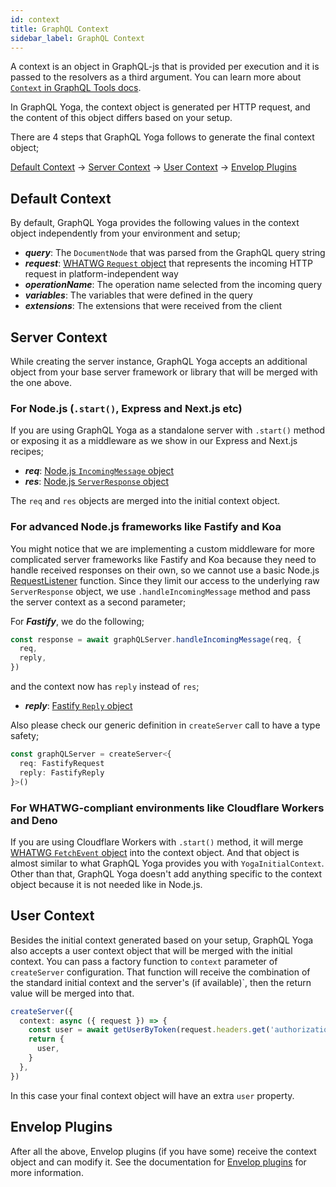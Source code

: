 ```yaml
---
id: context
title: GraphQL Context
sidebar_label: GraphQL Context
---
```


A context is an object in GraphQL-js that is provided per execution and it is passed to the resolvers as a third argument. You can learn more about [`Context` in GraphQL Tools docs](https://www.graphql-tools.com/docs/connectors).

In GraphQL Yoga, the context object is generated per HTTP request, and the content of this object differs based on your setup.

There are 4 steps that GraphQL Yoga follows to generate the final context object;

[Default Context](#default-context) -> [Server Context](#server-context) -> [User Context](#user-context) -> [Envelop Plugins](#envelop-plugins)

## Default Context

By default, GraphQL Yoga provides the following values in the context object independently from your environment and setup;

- **_query_**: The `DocumentNode` that was parsed from the GraphQL query string
- **_request_**: [WHATWG `Request` object](https://developer.mozilla.org/en-US/docs/Web/API/Request) that represents the incoming HTTP request in platform-independent way
- **_operationName_**: The operation name selected from the incoming query
- **_variables_**: The variables that were defined in the query
- **_extensions_**: The extensions that were received from the client

## Server Context

While creating the server instance, GraphQL Yoga accepts an additional object from your base server framework or library that will be merged with the one above.

### For Node.js (`.start()`, Express and Next.js etc)

If you are using GraphQL Yoga as a standalone server with `.start()` method or exposing it as a middleware as we show in our Express and Next.js recipes;

- **_req_**: [Node.js `IncomingMessage` object](https://nodejs.org/api/http.html#http_class_http_incomingmessage)
- **_res_**: [Node.js `ServerResponse` object](https://nodejs.org/api/http.html#http_class_http_serverresponse)

The `req` and `res` objects are merged into the initial context object.

### For advanced Node.js frameworks like Fastify and Koa

You might notice that we are implementing a custom middleware for more complicated server frameworks like Fastify and Koa because they need to handle received responses on their own, so we cannot use a basic Node.js [RequestListener](https://nodejs.org/api/http.html#http_class_http_incomingmessage) function.
Since they limit our access to the underlying raw `ServerResponse` object, we use `.handleIncomingMessage` method and pass the server context as a second parameter;

For **_Fastify_**, we do the following;

```ts
const response = await graphQLServer.handleIncomingMessage(req, {
  req,
  reply,
})
```

and the context now has `reply` instead of `res`;

- **_reply_**: [Fastify `Reply` object](https://www.fastify.io/docs/latest/Reply/)

Also please check our generic definition in `createServer` call to have a type safety;

```ts
const graphQLServer = createServer<{
  req: FastifyRequest
  reply: FastifyReply
}>()
```

### For WHATWG-compliant environments like Cloudflare Workers and Deno

If you are using Cloudflare Workers with `.start()` method, it will merge [WHATWG `FetchEvent` object](https://developer.mozilla.org/en-US/docs/Web/API/FetchEvent) into the context object.
And that object is almost similar to what GraphQL Yoga provides you with `YogaInitialContext`. Other than that, GraphQL Yoga doesn't add anything specific to the context object because it is not needed like in Node.js.

## User Context

Besides the initial context generated based on your setup, GraphQL Yoga also accepts a user context object that will be merged with the initial context.
You can pass a factory function to `context` parameter of `createServer` configuration. That function will receive the combination of the standard initial context and the server's (if available)`, then the return value will be merged into that.

```ts
createServer({
  context: async ({ request }) => {
    const user = await getUserByToken(request.headers.get('authorization'))
    return {
      user,
    }
  },
})
```

In this case your final context object will have an extra `user` property.

## Envelop Plugins

After all the above, Envelop plugins (if you have some) receive the context object and can modify it.
See the documentation for [Envelop plugins](/envelop-plugins) for more information.
